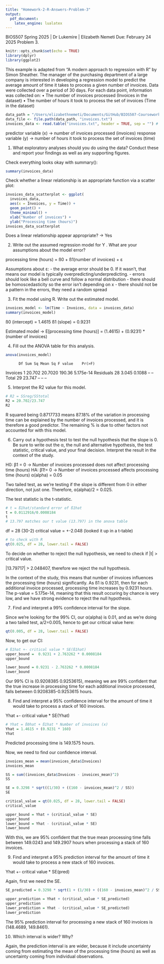```yaml
---
title: "Homework-2-R-Answers-Problem-3"
output: 
  pdf_document:
    latex_engine: lualatex
---
```


BIOS507 Spring 2025 | Dr Lukemire | Elizabeth Nemeti
Due: February 24 2025
Problem 3.

```r
knitr::opts_chunk$set(echo = TRUE)
library(dplyr)
library(ggplot2)
```

This example is adapted from “A modern approach to regression with R” by Simon Sheather. The manager of the purchasing department of a large company is interested in developing a regression model to predict the average amount of time it takes to process a given number of invoices. Data were collected over a period of 30 days. For each data point, information was collected on:
• The number of invoices processed (Invoices in the dataset)
• The number of hours it took to process the set of invoices (Time in the dataset)
```r
data_path = "/Users/elizabethnemeti/Documents/GitHub/BIOS507-Coursework/Homeworks/Homework-2/"
data_file <- file.path(data_path, "invoices.txt")
invoices_data <- read.table("invoices.txt", header = TRUE, sep = "") # need to add sep"" so we get individual columns
```

predictor variable (x) -> number of invoices processed (invoices)
response variable (y) -> number of hours it took to process the set of invoices (time)

1. What exploratory analyses should you do using the data? Conduct these and report your findings as well as any supporting figures.

Check everything looks okay with summary():
```r
summary(invoices_data)
```
Check whether a linear relationship is an appropriate function via a scatter plot:
```r
invoices_data_scatterplot <- ggplot(
  invoices_data, 
  aes(x = Invoices, y = Time)) +
  geom_point() +
  theme_minimal() +
  xlab("Number of invoices") +
  ylab("Processing time (hours)")
invoices_data_scatterplot
```

Does a linear relationship appear appropriate? -> Yes

2. Write out the assumed regression model for Y . What are your assumptions about the model error?

processing time (hours) = ß0 + ß1(number of invoices) + ε

Assumptions about ε:
  - the average error should be 0. If it wasn't, that means our model is typically overpredicting/underpredicting.
  - errors should look like a bell curve and follow a normal distribution
  - there should be homoscedasticity so the error isn't depending on x
  - there should not be a pattern in the errors, they need a random spread
  
3. Fit the model using R. Write out the estimated model.

```r
invoices_model <- lm(Time ~ Invoices, data = invoices_data)
summary(invoices_model)
```
ß0 (intercept) = 1.4615
ß1 (slope) = 0.9231

Estimated model -> E[processing time (hours)] = (1.4615) + (0.9231) * (number of invoices)

4. Fill out the ANOVA table for this analysis.
```r
anova(invoices_model)
```
          Df Sum Sq Mean Sq F value    Pr(>F)    
Invoices   1 20.702 20.7020  190.36 5.175e-14
Residuals 28  3.045  0.1088      --       --
Total     29 23.747      --      --       --

5. Interpret the R2 value for this model.
```r
# R2 = SSreg/SStotal
R2 = 20.702/23.747
R2
```

R squared being 0.8717733 means 87.18% of the variation in processing time can be explained by the number of invoices processed, and it is therefore a good predictor. The remaining % is due to other factors not accounted for with this model.

6. Carry out a hypothesis test to test the null hypothesis that the slope is 0. Be sure to write out the α, the null and alternative hypothesis, the test statistic, critical value, and your final decision. Interpret the result in the context of the study.

H0: β1 = 0 -> Number of invoices processed does not affect processing time (hours)
HA: β1!= 0 -> Number of invoices processed affects processing time (hours)
α(alpha) = 0.05

Two tailed test, as we're testing if the slope is different from 0 in either direction, not just one.
Therefore, α(alpha)/2 = 0.025. 

The test statistic is the t-statistic.
```r
# t = ß1hat/standard error of ß1hat
t = 0.0112916/0.0008184
t
# 13.797 matches our t value (13.797) in the anova table
```

df = 28 (30-2)
critical value = +-2.048 (looked it up in a t-table)

```r
# to check with R
qt(0.025, df = 28, lower.tail = FALSE)
```

To decide on whether to reject the null hypothesis, we need to check if |t| > critical value.

|13.79717| > 2.048407, therefore we reject the null hypothesis. 

In the context of the study, this means that number of invoices influences the processing time (hours) significantly. As ß1 is 0.9231, then for each additional invoice processed, processing time increases by 0.9231 hours. The p-value = 5.175e-14, meaning that this result occuring by chance is very low, and we have strong evidence to reject the null hypothesis. 

7. Find and interpret a 99% confidence interval for the slope.

Since we're looking for the 99% CI, our α(alpha) is 0.01, and as we're doing a two tailed test, a/2=0.005, hence to get our critical value here: 

```r
qt(0.005, df = 28, lower.tail = FALSE)
```

Now, to get our CI:
```r
# ß1hat +- critical value * SE(ß1hat)
upper_bound =  0.9231 + 2.763262 * 0.0008184
upper_bound

lower_bound = 0.9231 - 2.763262 * 0.0008184
lower_bound
```

Our 99% CI is (0.9208385 0.9253615), meaning we are 99% confident that the true increase in processing time for each additional invoice processed, falls between 0.9208385-0.9253615 hours.

8. Find and interpret a 95% confidence interval for the amount of time it would take to process a stack of 160 invoices.

Yhat +- critical value * SE(Yhat)

```r
# Yhat = ß0hat + ß1hat * Number of invoices (x)
Yhat = 1.4615 + (0.9231 * 160)
Yhat
```

Predicted processing time is 149.1575 hours.

Now, we need to find our confidence interval.

```r
invoices_mean = mean(invoices_data$Invoices)
invoices_mean

SS = sum((invoices_data$Invoices - invoices_mean)^2)
SS

SE = 0.3298 * sqrt((1/30) + ((160 - invoices_mean)^2 / SS))
SE

critical_value = qt(0.025, df = 28, lower.tail = FALSE)
critical_value

upper_bound = Yhat + (critical_value * SE)
upper_bound
lower_bound = Yhat - (critical_value * SE)
lower_bound
```
With this, we are 95% confident that the true mean processing time falls between 149.0243 and 149.2907 hours when processing a stack of 160 invoices.

9. Find and interpret a 95% prediction interval for the amount of time it would take to process a new stack of 160 invoices.

Yhat +- critical value * SE(pred)

Again, first we need the SE. 

```r
SE_predicted = 0.3298 * sqrt(1 + (1/30) + ((160 - invoices_mean)^2 / SS))

upper_prediction = Yhat + (critical_value * SE_predicted)
upper_prediction
lower_prediction = Yhat - (critical_value * SE_predicted)
lower_prediction
```

The 95% prediction interval for processing a new stack of 160 invoices is (148.4689, 149.8461).

10. Which interval is wider? Why?

Again, the prediction interval is are wider, because it include uncertainty coming from estimating the mean of the processing time (hours) as well as uncertainty coming from individual observations. 
